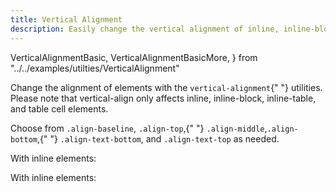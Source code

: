 ```yaml
---
title: Vertical Alignment
description: Easily change the vertical alignment of inline, inline-block, inline-table, and table cell elements.
---
```


  VerticalAlignmentBasic,
  VerticalAlignmentBasicMore,
} from "../../examples/utilties/VerticalAlignment"

<CodeBlock code={VerticalAlignmentBasic}>
  <p>
    Change the alignment of elements with the <code>vertical-alignment</code>{" "}
    utilities. Please note that vertical-align only affects inline,
    inline-block, inline-table, and table cell elements.
  </p>
  <p>
    Choose from <code>.align-baseline</code>, <code>.align-top</code>,{" "}
    <code>.align-middle</code>,<code>.align-bottom</code>,{" "}
    <code>.align-text-bottom</code>, and <code>.align-text-top</code> as needed.
  </p>
  <p>With inline elements:</p>
</CodeBlock>

<CodeBlock code={VerticalAlignmentBasicMore} className="bd-example notranslate">
  <p>With inline elements:</p>
</CodeBlock>
